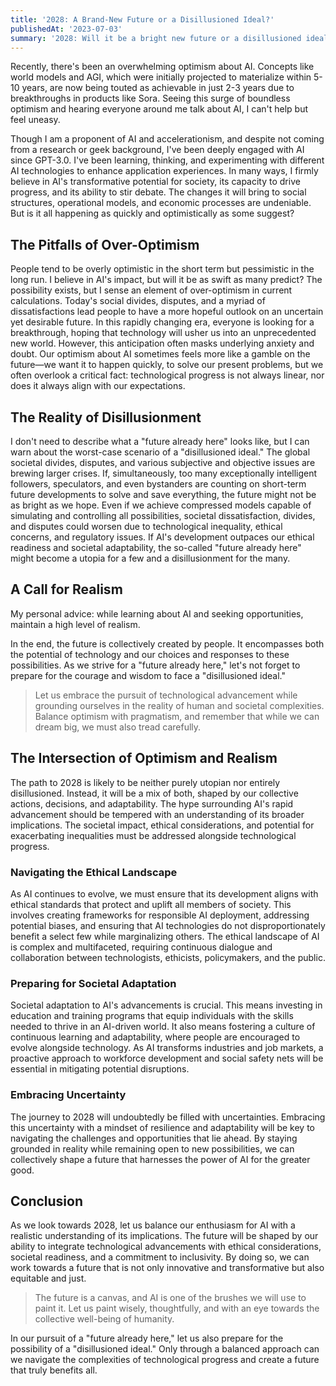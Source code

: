 ```yaml
---
title: '2028: A Brand-New Future or a Disillusioned Ideal?'
publishedAt: '2023-07-03'
summary: '2028: Will it be a bright new future or a disillusioned ideal? Keeping a realistic attitude is crucial.'
---
```


Recently, there's been an overwhelming optimism about AI. Concepts like world models and AGI, which were initially projected to materialize within 5-10 years, are now being touted as achievable in just 2-3 years due to breakthroughs in products like Sora. Seeing this surge of boundless optimism and hearing everyone around me talk about AI, I can't help but feel uneasy.

Though I am a proponent of AI and accelerationism, and despite not coming from a research or geek background, I've been deeply engaged with AI since GPT-3.0. I've been learning, thinking, and experimenting with different AI technologies to enhance application experiences. In many ways, I firmly believe in AI's transformative potential for society, its capacity to drive progress, and its ability to stir debate. The changes it will bring to social structures, operational models, and economic processes are undeniable. But is it all happening as quickly and optimistically as some suggest?

## The Pitfalls of Over-Optimism

People tend to be overly optimistic in the short term but pessimistic in the long run. I believe in AI's impact, but will it be as swift as many predict? The possibility exists, but I sense an element of over-optimism in current calculations. Today's social divides, disputes, and a myriad of dissatisfactions lead people to have a more hopeful outlook on an uncertain yet desirable future. In this rapidly changing era, everyone is looking for a breakthrough, hoping that technology will usher us into an unprecedented new world. However, this anticipation often masks underlying anxiety and doubt. Our optimism about AI sometimes feels more like a gamble on the future—we want it to happen quickly, to solve our present problems, but we often overlook a critical fact: technological progress is not always linear, nor does it always align with our expectations.

## The Reality of Disillusionment

I don't need to describe what a "future already here" looks like, but I can warn about the worst-case scenario of a "disillusioned ideal." The global societal divides, disputes, and various subjective and objective issues are brewing larger crises. If, simultaneously, too many exceptionally intelligent followers, speculators, and even bystanders are counting on short-term future developments to solve and save everything, the future might not be as bright as we hope. Even if we achieve compressed models capable of simulating and controlling all possibilities, societal dissatisfaction, divides, and disputes could worsen due to technological inequality, ethical concerns, and regulatory issues. If AI's development outpaces our ethical readiness and societal adaptability, the so-called "future already here" might become a utopia for a few and a disillusionment for the many.

## A Call for Realism

My personal advice: while learning about AI and seeking opportunities, maintain a high level of realism.

In the end, the future is collectively created by people. It encompasses both the potential of technology and our choices and responses to these possibilities. As we strive for a "future already here," let's not forget to prepare for the courage and wisdom to face a "disillusioned ideal."

> Let us embrace the pursuit of technological advancement while grounding ourselves in the reality of human and societal complexities. Balance optimism with pragmatism, and remember that while we can dream big, we must also tread carefully.

## The Intersection of Optimism and Realism

The path to 2028 is likely to be neither purely utopian nor entirely disillusioned. Instead, it will be a mix of both, shaped by our collective actions, decisions, and adaptability. The hype surrounding AI's rapid advancement should be tempered with an understanding of its broader implications. The societal impact, ethical considerations, and potential for exacerbating inequalities must be addressed alongside technological progress.

### Navigating the Ethical Landscape

As AI continues to evolve, we must ensure that its development aligns with ethical standards that protect and uplift all members of society. This involves creating frameworks for responsible AI deployment, addressing potential biases, and ensuring that AI technologies do not disproportionately benefit a select few while marginalizing others. The ethical landscape of AI is complex and multifaceted, requiring continuous dialogue and collaboration between technologists, ethicists, policymakers, and the public.

### Preparing for Societal Adaptation

Societal adaptation to AI's advancements is crucial. This means investing in education and training programs that equip individuals with the skills needed to thrive in an AI-driven world. It also means fostering a culture of continuous learning and adaptability, where people are encouraged to evolve alongside technology. As AI transforms industries and job markets, a proactive approach to workforce development and social safety nets will be essential in mitigating potential disruptions.

### Embracing Uncertainty

The journey to 2028 will undoubtedly be filled with uncertainties. Embracing this uncertainty with a mindset of resilience and adaptability will be key to navigating the challenges and opportunities that lie ahead. By staying grounded in reality while remaining open to new possibilities, we can collectively shape a future that harnesses the power of AI for the greater good.

## Conclusion

As we look towards 2028, let us balance our enthusiasm for AI with a realistic understanding of its implications. The future will be shaped by our ability to integrate technological advancements with ethical considerations, societal readiness, and a commitment to inclusivity. By doing so, we can work towards a future that is not only innovative and transformative but also equitable and just.

> The future is a canvas, and AI is one of the brushes we will use to paint it. Let us paint wisely, thoughtfully, and with an eye towards the collective well-being of humanity.

In our pursuit of a "future already here," let us also prepare for the possibility of a "disillusioned ideal." Only through a balanced approach can we navigate the complexities of technological progress and create a future that truly benefits all.
